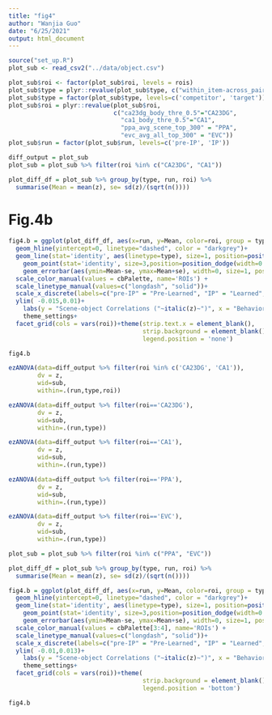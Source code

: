 ```yaml
---
title: "fig4"
author: "Wanjia Guo"
date: "6/25/2021"
output: html_document
---
```


```r
source("set_up.R")
plot_sub <- read_csv2("../data/object.csv") 

plot_sub$roi <- factor(plot_sub$roi, levels = rois)
plot_sub$type = plyr::revalue(plot_sub$type, c("within_item-across_pair"="target", "within_pair-across_pair"="competitor"))
plot_sub$type = factor(plot_sub$type, levels=c('competitor', 'target'))
plot_sub$roi = plyr::revalue(plot_sub$roi, 
                             c("ca23dg_body_thre_0.5"="CA23DG", 
                               "ca1_body_thre_0.5"="CA1", 
                               "ppa_avg_scene_top_300" = "PPA", 
                               "evc_avg_all_top_300" = "EVC"))
plot_sub$run = factor(plot_sub$run, levels=c('pre-IP', 'IP'))

diff_output = plot_sub
plot_sub = plot_sub %>% filter(roi %in% c("CA23DG", "CA1"))

plot_diff_df = plot_sub %>% group_by(type, run, roi) %>% 
  summarise(Mean = mean(z), se= sd(z)/(sqrt(n())))
```

# Fig.4b

```r
fig4.b = ggplot(plot_diff_df, aes(x=run, y=Mean, color=roi, group = type))+
  geom_hline(yintercept=0, linetype="dashed", color = "darkgrey")+
  geom_line(stat='identity', aes(linetype=type), size=1, position=position_dodge(width=0.25))+
    geom_point(stat='identity', size=3,position=position_dodge(width=0.25))+
    geom_errorbar(aes(ymin=Mean-se, ymax=Mean+se), width=0, size=1, position=position_dodge(width=0.25)) + 
  scale_color_manual(values = cbPalette, name='ROIs') +
  scale_linetype_manual(values=c("longdash", "solid"))+
  scale_x_discrete(labels=c("pre-IP" = "Pre-Learned", "IP" = "Learned", "post-IP" = "LR+1"))+
  ylim( -0.015,0.01)+
    labs(y = "Scene-object Correlations ("~italic(z)~")", x = "Behavioral State")+
    theme_settings+
  facet_grid(cols = vars(roi))+theme(strip.text.x = element_blank(),
                                     strip.background = element_blank(),
                                     legend.position = 'none')

fig4.b
```

```r


ezANOVA(data=diff_output %>% filter(roi %in% c('CA23DG', 'CA1')),
        dv = z,
        wid=sub,
        within=.(run,type,roi))

ezANOVA(data=diff_output %>% filter(roi=='CA23DG'),
        dv = z,
        wid=sub,
        within=.(run,type))

ezANOVA(data=diff_output %>% filter(roi=='CA1'),
        dv = z,
        wid=sub,
        within=.(run,type))

ezANOVA(data=diff_output %>% filter(roi=='PPA'),
        dv = z,
        wid=sub,
        within=.(run,type))

ezANOVA(data=diff_output %>% filter(roi=='EVC'),
        dv = z,
        wid=sub,
        within=.(run,type))
```


```r
plot_sub = plot_sub %>% filter(roi %in% c("PPA", "EVC"))

plot_diff_df = plot_sub %>% group_by(type, run, roi) %>% 
  summarise(Mean = mean(z), se= sd(z)/(sqrt(n())))

fig4.b = ggplot(plot_diff_df, aes(x=run, y=Mean, color=roi, group = type))+
  geom_hline(yintercept=0, linetype="dashed", color = "darkgrey")+
  geom_line(stat='identity', aes(linetype=type), size=1, position=position_dodge(width=0.25))+
    geom_point(stat='identity', size=3,position=position_dodge(width=0.25))+
    geom_errorbar(aes(ymin=Mean-se, ymax=Mean+se), width=0, size=1, position=position_dodge(width=0.25)) + 
  scale_color_manual(values = cbPalette[3:4], name='ROIs') +
  scale_linetype_manual(values=c("longdash", "solid"))+
  scale_x_discrete(labels=c("pre-IP" = "Pre-Learned", "IP" = "Learned", "post-IP" = "LR+1"))+
  ylim( -0.01,0.013)+
    labs(y = "Scene-object Correlations ("~italic(z)~")", x = "Behavioral State")+
    theme_settings+
  facet_grid(cols = vars(roi))+theme(
                                     strip.background = element_blank(),
                                     legend.position = 'bottom')

fig4.b
```
